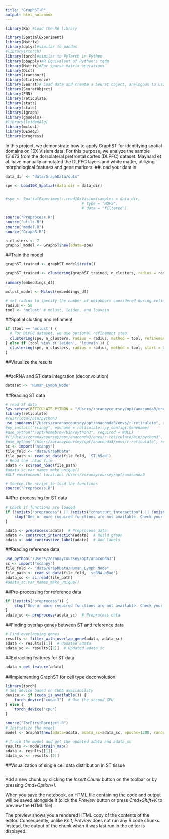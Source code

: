 ```yaml
---
title: "GraphST-R"
output: html_notebook
---
```


```r
library(R6) #Load the R6 library
```

```r
library(SpatialExperiment)
library(Matrix) 
library(dplyr)#similar to pandas
#library(rtorch)
library(torch)#similar to PyTorch in Python
library(pbapply)#R Equivalent of Python's tqdm
library(Matrix)#For sparse matrix operations
library(Dict)
library(transport)
library(otinference)
library(Seurat)# Load data and create a Seurat object, analogous to using scanpy
library(SeuratObject)
library(FNN) 
library(reticulate)
library(stats)
library(stats)
library(igraph)
library(gmodels)
#library(leidenAlg)
library(mclust)
library(DESeq2)
library(progress)
```
In this project, we demonstrate how to apply GraphST for identifying spatial domains on 10X Visium data. For this purpose, we analyze the sample 151673 from the dorsolateral prefrontal cortex (DLPFC) dataset. Maynard et al. have manually annotated the DLPFC layers and white matter, utilizing morphological features and gene markers.
##Load your data in
```r
data_dir <- "data/GraphData/outs"

spe <- Load10X_Spatial(data.dir = data_dir)


#spe <- SpatialExperiment::read10xVisium(samples = data_dir,
                                  # type = "HDF5",
                                  # data = "filtered")

```


```r
source("Preprocess.R")
source("utils.R")
source("model.R")
source("GraphR.R")
```



```r
n_clusters <- 7
graphST_model <- GraphST$new(adata=spe)
```

##Train the model
```r
graphST_trained <- graphST_model$train() 

```

```r
graphST_trained <- clustering(graphST_trained, n_clusters, radius = radius, method = tool, refinement = TRUE)

```

```r
summary(embeddings_df)
```

```r
mclust_model <- Mclust(embeddings_df)
```

```r
# set radius to specify the number of neighbors considered during refinement
radius <- 50
tool <- 'mclust' # mclust, leiden, and louvain
```
##Spatial clusting and refinment

```r
if (tool == 'mclust') {
  # For DLPFC dataset, we use optional refinement step.
  clustering(spe, n_clusters, radius = radius, method = tool, refinement = TRUE)
} else if (tool %in% c('leiden', 'louvain')) {
  clustering(spe, n_clusters, radius = radius, method = tool, start = 0.1, end = 2.0, increment = 0.01, refinement = FALSE)
}

```
##Visualize the results
```r

```



##scRNA and ST data integration (deconvolution)
```r
dataset <- 'Human_Lymph_Node'

```
##Reading ST data 
```r
# read ST data
Sys.setenv(RETICULATE_PYTHON = "/Users/zoranaycoursey/opt/anaconda3/envs/r-reticulate")
library(reticulate)
#/usr/local/bin/python3
use_condaenv("/Users/zoranaycoursey/opt/anaconda3/envs/r-reticulate", required = TRUE)
#py_install("scanpy", envname = reticulate::py_config()$envname) 
#use_python("/opt/homebrew/bin/python3", required = NULL)
#("/Users/zoranaycoursey/opt/anaconda3/envs/r-reticulate/bin/python3", required = NULL)
#use_python("/Users/zoranaycoursey/opt/anaconda3/envs/r-reticulate", required = NULL)
sc <- import("scanpy")
file_fold <- "data/GraphData"
file_path <- read_st_data(file_fold, 'ST.h5ad')
# Read the .h5ad file
adata <- sc$read_h5ad(file_path)
#adata_sc.var_names_make_unique()
#ALT environment location: /Users/zoranaycoursey/opt/anaconda3
```


```r
# Source the script to load the functions
source("Preprocess.R")
```

##Pre-processing for ST data
```r
# Check if functions are loaded
if (!exists("preprocess") || !exists("construct_interaction") || !exists("add_contrastive_label")) {
    stop("One or more required functions are not available. Check your source file.")
}

adata <- preprocess(adata)  # Preprocess data
adata <- construct_interaction(adata)  # Build graph
adata <- add_contrastive_label(adata)  # Add labels
```

##Reading reference data
```r
use_python("/Users/zoranaycoursey/opt/anaconda3")
sc <- import("scanpy")
file_fold <- "data/GraphData/Human_Lymph_Node"
file_path <- read_st_data(file_fold, 'scRNA.h5ad')
adata_sc <- sc.read(file_path)
#adata_sc.var_names_make_unique()

```

##Pre-processing for reference data

```r
if (!exists("preprocess")) {
    stop("One or more required functions are not available. Check your source file.")
}
adata_sc <- preprocess(adata_sc)  # Preprocess data
```

##Finding overlap genes between ST and reference data
```r
# Find overlapping genes
results <- filter_with_overlap_gene(adata, adata_sc)
adata <- results[[1]]  # Updated adata
adata_sc <- results[[2]]  # Updated adata_sc
```

##Extracting features for ST data
```r
adata <-get_feature(adata)
```

##Implementing GraphST for cell type deconvolution
```r
library(torch)
# Set device based on CUDA availability
device <- if (cuda_is_available()) {
    torch_device("cuda:1")  # Use the second GPU
} else {
    torch_device("cpu")
}
```

```r
source("ZorFirstRproject.R")
# Initialize the model
model <- GraphST$new(adata=adata, adata_sc=adata_sc, epochs=1200, random_seed=50, device=device, deconvolution=TRUE)
```

```r
# Train the model and get the updated adata and adata_sc
results <- model$train_map()
adata <- results[[1]]
adata_sc <- results[[2]]
```

##Visualization of single cell data distribution in ST tissue
```r

```





















Add a new chunk by clicking the *Insert Chunk* button on the toolbar or by pressing *Cmd+Option+I*.

When you save the notebook, an HTML file containing the code and output will be saved alongside it (click the *Preview* button or press *Cmd+Shift+K* to preview the HTML file). 

The preview shows you a rendered HTML copy of the contents of the editor. Consequently, unlike *Knit*, *Preview* does not run any R code chunks. Instead, the output of the chunk when it was last run in the editor is displayed.


